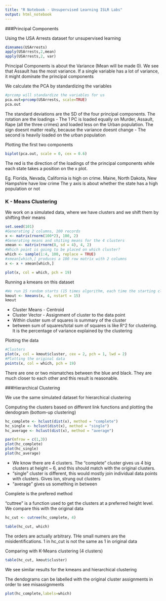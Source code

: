 ```yaml
---
title: "R Notebook - Unsupervised Learning ISLR Labs"
output: html_notebook
---
```


###Principal Components

Using the USA Arrests dataset for unsupervised learning

```r
dimnames(USArrests)
apply(USArrests,2,mean)
apply(USArrests,2, var)
```

Principal Components is about the Variance (Mean will be made 0). We see that Assault has the most variance. If a single variable has a lot of variance, it might dominate the principal components

We calculate the PCA by standardizing the variables

```r
#prcomp will standardize the variables for us
pca.out=prcomp(USArrests, scale=TRUE)
pca.out
```

The standard deviations are the SD of the four principal components. The rotation are the loadings
- The 1 PC is loaded equally on Murder, Assault, Rape (all the three crimes) and loaded less on the Urban population. The sign doesnt matter really, because the variance doesnt change
- The second is heavily loaded on the urban population

Plotting the first two components

```r
biplot(pca.out, scale = 0, cex = 0.6)
```


The red is the direction of the loadings of the principal components while each state takes a position on the x plot.

Eg. Florida, Nevada, California is high on crime. Maine, North Dakota, New Hampshire have low crime
The y axis is about whether the state has a high population or not


### K - Means Clustering

We work on a simulated data, where we have clusters and we shift them by shifting their means

```r
set.seed(101)
#Generating 2 columns, 100 records
x <- matrix(rnorm(100*2), 100, 2)
#Generating means and shiting means for the 4 clusters
xmean <- matrix(rnorm(8, sd = 4), 4, 2)
#Which point is going to be placed on which cluster?
which <- sample(1:4, 100, replace = TRUE)
#xmean[which,] produces a 100 row matrix with 2 columns
x <- x + xmean[which,]

plot(x, col = which, pch = 19)
```

Running a kmeans on this dataset

```r
#We run 15 random starts (15 times algorithm, each time the starting cluster assignment is different)
kmout <- kmeans(x, 4, nstart = 15)
kmout
```

- Cluster Means - Centroid
- Cluster Vector - Assignment of cluster to the data point
- Within cluster sum of squares is summary of the cluster
- between sum of squares/total sum of squares is like R^2 for clustering. It is the percentage of variance explained by the clustering

Plotting the data 

```r
#Clusters
plot(x, col = kmout$cluster, cex = 2, pch = 1, lwd = 2)
#Plotting the original data
points(x, col = which, pch = 19)
```

There are one or two mismatches between the blue and black. They are much closer to each other and this result is reasonable.


###Hierarchical Clustering

We use the same simulated dataset for hierarchical clustering

Computing the clusters based on different link functions and plotting the dendogram (bottom-up clustering)
```r
hc_complete <- hclust(dist(x), method = "complete")
hc_single <- hclust(dist(x), method = "single")
hc_average <- hclust(dist(x), method = "average")

par(mfrow = c(1,3))
plot(hc_complete)
plot(hc_single)
plot(hc_average)
```


- We know there are 4 clusters. The "complete" cluster gives us 4 big clusters at height ~ 6, and this should match with the original clusters. 
- "single" cluster is different, this would mostly join individual data points with clusters. Gives lon, strung out clusters
- "average" gives us something in between

Complete is the prefered method

"cuttree" is a function used to get the clusters at a preferred height level. We compare this with the original data

```r
hc_cut <- cutree(hc_complete, 4)

table(hc_cut, which)
```
The orders are actually arbitrary. THe small numers are the misidentifications. 1 in hc_cut is not the same as 1 in original data


Comparing with K-Means clustering (4 clusters)
```r
table(hc_cut, kmout$cluster)
```

We see similar results for the kmeans and hierarchical clustering

The dendograms can be labelled with the original cluster assignments in order to see misassignments
```r
plot(hc_complete,labels=which)
```
 



